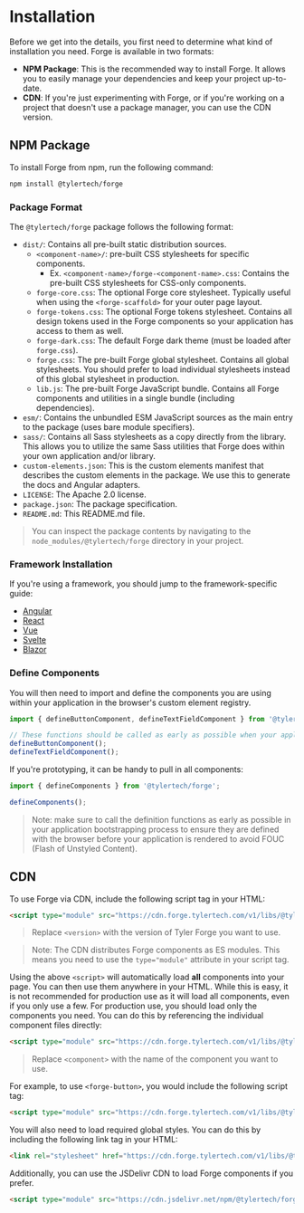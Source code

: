 
<Meta title="Getting Started/Installation" />

# Installation

Before we get into the details, you first need to determine what kind of installation you need. Forge is available in two formats:

- **NPM Package**: This is the recommended way to install Forge. It allows you to easily manage your dependencies and keep your project up-to-date.
- **CDN**: If you're just experimenting with Forge, or if you're working on a project that doesn't use a package manager, you can use the CDN version.

## NPM Package

To install Forge from npm, run the following command:

```bash
npm install @tylertech/forge
```

### Package Format

The `@tylertech/forge` package follows the following format:

- `dist/`: Contains all pre-built static distribution sources.
  - `<component-name>/`: pre-built CSS stylesheets for specific components.
    - Ex. `<component-name>/forge-<component-name>.css`: Contains the pre-built CSS stylesheets for CSS-only components.
  - `forge-core.css`: The optional Forge core stylesheet. Typically useful when using the `<forge-scaffold>` for your outer page layout.
  - `forge-tokens.css`: The optional Forge tokens stylesheet. Contains all design tokens used in the Forge components so your application has access to them as well.
  - `forge-dark.css`: The default Forge dark theme (must be loaded after `forge.css`).
  - `forge.css`: The pre-built Forge global stylesheet. Contains all global stylesheets. You should prefer to load individual stylesheets instead of this global stylesheet in production.
  - `lib.js`: The pre-built Forge JavaScript bundle. Contains all Forge components and utilities in a single bundle (including dependencies).
- `esm/`: Contains the unbundled ESM JavaScript sources as the main entry to the package (uses bare module specifiers).
- `sass/`: Contains all Sass stylesheets as a copy directly from the library. This allows you to utilize the same Sass utilities that Forge does within your own application and/or library.
- `custom-elements.json`: This is the custom elements manifest that describes the custom elements in the package. We use this to generate the docs and Angular adapters.
- `LICENSE`: The Apache 2.0 license.
- `package.json`: The package specification.
- `README.md`: This README.md file.

> You can inspect the package contents by navigating to the `node_modules/@tylertech/forge` directory in your project.

### Framework Installation

If you're using a framework, you should jump to the framework-specific guide:

- [Angular](?path=/docs/frameworks-angular--docs)
- [React](?path=/docs/frameworks-react--docs)
- [Vue](?path=/docs/frameworks-vue--docs)
- [Svelte](?path=/docs/frameworks-svelte--docs)
- [Blazor](?path=/docs/frameworks-blazor--docs)

### Define Components

You will then need to import and define the components you are using within your application in the browser's custom element registry.

```javascript
import { defineButtonComponent, defineTextFieldComponent } from '@tylertech/forge';

// These functions should be called as early as possible when your application is bootstrapping
defineButtonComponent();
defineTextFieldComponent();
```

If you're prototyping, it can be handy to pull in all components:

```javascript
import { defineComponents } from '@tylertech/forge';

defineComponents();
```

> Note: make sure to call the definition functions as early as possible in your application bootstrapping process to ensure they are
> defined with the browser before your application is rendered to avoid FOUC (Flash of Unstyled Content).

## CDN

To use Forge via CDN, include the following script tag in your HTML:

```html
<script type="module" src="https://cdn.forge.tylertech.com/v1/libs/@tylertech/forge@<version>/index.js"></script>
```

> Replace `<version>` with the version of Tyler Forge you want to use.

> Note: The CDN distributes Forge components as ES modules. This means you need to use the `type="module"` attribute in your script tag.

Using the above `<script>` will automatically load **all** components into your page. You can then use them anywhere in your HTML. While this is easy,
it is not recommended for production use as it will load all components, even if you only use a few. For production use, you should load only the components
you need. You can do this by referencing the individual component files directly:

```html
<script type="module" src="https://cdn.forge.tylertech.com/v1/libs/@tylertech/forge@<version>/<component>/index.js"></script>
```

> Replace `<component>` with the name of the component you want to use.

For example, to use `<forge-button>`, you would include the following script tag:

```html
<script type="module" src="https://cdn.forge.tylertech.com/v1/libs/@tylertech/forge@<version>/button/index.js"></script>
```

You will also need to load required global styles. You can do this by including the following link tag in your HTML:

```html
<link rel="stylesheet" href="https://cdn.forge.tylertech.com/v1/libs/@tylertech/forge@<version>/forge.css" />
```

Additionally, you can use the JSDelivr CDN to load Forge components if you prefer.

```html
<script type="module" src="https://cdn.jsdelivr.net/npm/@tylertech/forge@<version>/dist/esm/index.js">
```
